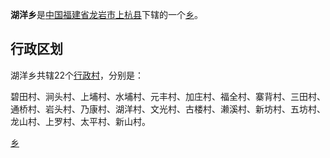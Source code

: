 {{中国乡级行政区
| 行政区全称 = 湖洋乡
| 景观照片文件名 =
| 景观照片描述 =
| 汉语拼音 =
| 通用拼音 =
| 注音符號 =
| 其它标音类型1 =
| 其它标音1 =
| 其它标音类型2 =
| 其它标音2 =
| 其它语言类型1 =
| 其它语言地名1 =
| 其它语言类型2 =
| 其它语言地名2 =
| 上级行政区 = [[福建省|福建省]][[龙岩市|龙岩市]][[上杭县|上杭县]]
| 行政区类别 = [[乡|乡]]
| 行政区划代码 =350823200
| 地理坐标 =
| 总面积 =
| 户籍人口 =
| 户籍人口年份 =
| 常住人口 =
| 常住人口年份 =
| 人口密度 =
| 行政区划 =
| 官方网站 =
| 政府驻地 =
| 邮政编码 =
| 毗邻行政区 =
| 位置图文件名 =
| 位置图描述 =
}}
'''湖洋乡'''是[[中华人民共和国|中国]][[福建省|福建省]][[龙岩市|龙岩市]][[上杭县|上杭县]]下辖的一个[[乡|乡]]。

== 行政区划 ==

湖洋乡共辖22个[[行政村|行政村]]，分别是：

碧田村、涧头村、上埔村、水埔村、元丰村、加庄村、福全村、寨背村、三田村、通桥村、岩头村、乃康村、湖洋村、文光村、古楼村、濑溪村、新坊村、五坊村、龙山村、上罗村、太平村、新山村。

{{上杭县行政区划}}
{{福建小作品}}
[[Category:上杭县乡镇|乡]]